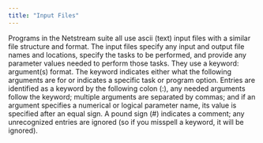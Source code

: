 ```yaml
---
title: "Input Files"
---
```


Programs in the Netstream suite all use ascii (text) input files with a similar file structure and format. The input files specify any input and output file names and locations, specify the tasks to be performed, and provide any parameter values needed to perform those tasks. They use a keyword: argument(s) format. The keyword indicates either what the following arguments are for or indicates a specific task or program option. Entries are identified as a keyword by the following colon (:), any needed arguments follow the keyword; multiple arguments are separated by commas; and if an argument specifies a numerical or logical parameter name, its value is specified after an equal sign. A pound sign (#) indicates a comment; any unrecognized entries are ignored (so if you misspell a keyword, it will be ignored). 
